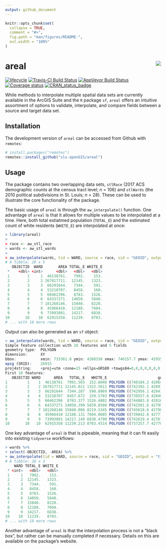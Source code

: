 ```yaml
---
output: github_document
---
```


<!-- README.md is generated from README.Rmd. Please edit that file -->

```r
knitr::opts_chunk$set(
  collapse = TRUE,
  comment = "#>",
  fig.path = "man/figures/README-",
  out.width = "100%"
)
```

# areal <img src="man/figures/arealLogo.png" align="right" />

[![lifecycle](https://img.shields.io/badge/lifecycle-maturing-blue.svg)](https://www.tidyverse.org/lifecycle/#maturing)
[![Travis-CI Build Status](https://travis-ci.org/slu-openGIS/areal.svg?branch=master)](https://travis-ci.org/slu-openGIS/areal)
[![AppVeyor Build Status](https://ci.appveyor.com/api/projects/status/github/slu-openGIS/areal?branch=master&svg=true)](https://ci.appveyor.com/project/chris-prener/areal)
[![Coverage status](https://codecov.io/gh/slu-openGIS/areal/branch/master/graph/badge.svg)](https://codecov.io/github/slu-openGIS/areal?branch=master)
[![CRAN_status_badge](http://www.r-pkg.org/badges/version/areal)](https://cran.r-project.org/package=areal)

While methods to interpolate multiple spatial data sets are currently available in the ArcGIS Suite and the `R` package `sf`, `areal` offers an intuitive assortment of options to validate, interpolate, and compare fields between a source and target data set. 

## Installation
The development version of `areal` can be accessed from Github with `remotes`:

``` r
# install.packages("remotes")
remotes::install_github("slu-openGIS/areal")
```

## Usage 
The package contains two overlapping data sets, `stlRace` (2017 ACS demographic counts at the census tract level; *n* = 106) and `stlWards` (the 2010 political subdivisions in St. Louis; *n* = 28). These can be used to illustrate the core functionality of the package.

The basic usage of `areal` is through the `aw_interpolate()` function. One advantage of `areal` is that it allows for multiple values to be interpolated at a time. Here, both total estiatmed population (`TOTAL_E`) and the estimated count of white residents (`WHITE_E`) are interpolated at once:

```r
> library(areal)
>
> race <- aw_stl_race
> wards <- aw_stl_wards
>
> aw_interpolate(wards, tid = WARD, source = race, sid = "GEOID", output = "tibble", "TOTAL_E", "WHITE_E")
# A tibble: 28 x 5
   OBJECTID  WARD       AREA TOTAL_E WHITE_E
 *    <dbl> <int>      <dbl>   <dbl>   <dbl>
 1        1     1  46138761.   7992.    153.
 2        2     2 267817711.  12145.   1323.
 3        3     3  66291644.   7344.    591.
 4        4     4  53210707.   8458.    160.
 5        5     5  60462396.   8783.   1526.
 6        6     6  64337271.  14050.   5840.
 7        7     7 101268146.  15840.   8220.
 8        8     8  45966410.  12188.   7604.
 9        9     9  73993891.  14217.   6838.
10       10    10  62915358.  11239.   8703.
# ... with 18 more rows
```

Output can also be generated as an `sf` object:

```r
> aw_interpolate(wards, tid = WARD, source = race, sid = "GEOID", output = "sf", "TOTAL_E", "WHITE_E")
Simple feature collection with 28 features and 5 fields
geometry type:  POLYGON
dimension:      XY
bbox:           xmin: 733361.8 ymin: 4268336 xmax: 746157.7 ymax: 4295504
epsg (SRID):    26915
proj4string:    +proj=utm +zone=15 +ellps=GRS80 +towgs84=0,0,0,0,0,0,0 +units=m +no_defs
First 10 features:
   OBJECTID WARD      AREA   TOTAL_E   WHITE_E                       geometry
1         1    1  46138761  7991.565  152.8048 POLYGON ((740184.2 4286431,...
2         2    2 267817711 12145.021 1322.5611 POLYGON ((742392.1 4289178,...
3         3    3  66291644  7344.287  590.8869 POLYGON ((742956.1 4284113,...
4         4    4  53210707  8457.672  159.5703 POLYGON ((739557.6 4284080,...
5         5    5  60462396  8783.377 1526.4801 POLYGON ((744883.8 4281632,...
6         6    6  64337271 14050.399 5839.8580 POLYGON ((742501.6 4279976,...
7         7    7 101268146 15840.086 8219.5345 POLYGON ((745618.6 4279867,...
8         8    8  45966410 12188.131 7604.0605 POLYGON ((739842.8 4277724,...
9         9    9  73993891 14217.149 6838.4790 POLYGON ((742619.4 4276734,...
10       10   10  62915358 11239.213 8703.4514 POLYGON ((737257.7 4277050,...
```

One key advantage of `areal` is that is pipeable, meaning that it can fit easily into existing `tidyverse` workflows:

```r
> wards %>%
+ select(-OBJECTID, -AREA) %>%
+ aw_interpolate(tid = WARD, source = race, sid = "GEOID", output = "tibble", "TOTAL_E", "WHITE_E")
# A tibble: 28 x 3
    WARD TOTAL_E WHITE_E
 * <int>   <dbl>   <dbl>
 1     1   7992.    153.
 2     2  12145.   1323.
 3     3   7344.    591.
 4     4   8458.    160.
 5     5   8783.   1526.
 6     6  14050.   5840.
 7     7  15840.   8220.
 8     8  12188.   7604.
 9     9  14217.   6838.
10    10  11239.   8703.
# ... with 18 more rows
```

Another advantage of `areal` is that the interpolation process is not a "black box", but rather can be manually completed if necessary. Details on this are available on the package's website.
